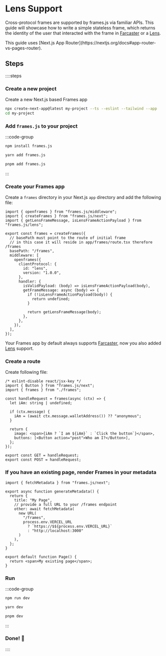 
# Lens Support

Cross-protocol frames are supported by frames.js via familiar APIs. This guide will showcase how to write a simple stateless frame, which returns the identity of the user that interacted with the frame in [Farcaster](https://www.farcaster.xyz) or a [Lens](https://www.lens.xyz).

<Callout type="info">
  This guide uses [Next.js App
  Router](https://nextjs.org/docs#app-router-vs-pages-router).
</Callout>

## Steps

::::steps

### Create a new project

Create a new Next.js based Frames app

```sh
npx create-next-app@latest my-project --ts --eslint --tailwind --app
cd my-project
```

### Add `frames.js` to your project

:::code-group

```bash [npm]
npm install frames.js
```

```bash [yarn]
yarn add frames.js
```

```bash [pnpm]
pnpm add frames.js
```

:::

### Create your Frames app

Create a `frames` directory in your Next.js `app` directory and add the following file:

```tsx [./app/frames/frames.ts]
import { openframes } from "frames.js/middleware";
import { createFrames } from "frames.js/next";
import { getLensFrameMessage, isLensFrameActionPayload } from "frames.js/lens";

export const frames = createFrames({
  // basePath must point to the route of initial frame
  // in this case it will reside in app/frames/route.tsx therefore /frames
  basePath: "/frames",
  middleware: [
    openframes({
      clientProtocol: {
        id: "lens",
        version: "1.0.0",
      },
      handler: {
        isValidPayload: (body) => isLensFrameActionPayload(body),
        getFrameMessage: async (body) => {
          if (!isLensFrameActionPayload(body)) {
            return undefined;
          }

          return getLensFrameMessage(body);
        },
      },
    }),
  ],
});
```

Your Frames app by default always supports [Farcaster](https://www.farcaster.xyz), now you also added [Lens](https://www.lens.xyz) support.

### Create a route

Create following file:

```tsx [./app/frames/route.tsx]
/* eslint-disable react/jsx-key */
import { Button } from "frames.js/next";
import { frames } from "./frames";

const handleRequest = frames(async (ctx) => {
  let iAm: string | undefined;

  if (ctx.message) {
    iAm = (await ctx.message.walletAddress()) ?? "anonymous";
  }

  return {
    image: <span>{iAm ? `I am ${iAm}` : `Click the button`}</span>,
    buttons: [<Button action="post">Who am I?</Button>],
  };
});

export const GET = handleRequest;
export const POST = handleRequest;
```

### If you have an existing page, render Frames in your metadata

```tsx [./app/page.tsx]
import { fetchMetadata } from "frames.js/next";

export async function generateMetadata() {
  return {
    title: "My Page",
    // provide a full URL to your /frames endpoint
    other: await fetchMetadata(
      new URL(
        "/frames",
        process.env.VERCEL_URL
          ? `https://$${process.env.VERCEL_URL}`
          : "http://localhost:3000"
      )
    ),
  };
}

export default function Page() {
  return <span>My existing page</span>;
}
```

### Run

:::code-group

```bash [npm]
npm run dev
```

```bash [yarn]
yarn dev
```

```bash [pnpm]
pnpm dev
```

:::

### Done! 🎉

::::
